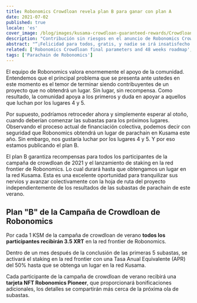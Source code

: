 ```yaml
---
title: Robonomics Crowdloan revela plan B para ganar con plan A
date: 2021-07-02
published: true
locale: 'es'
cover_image: /blog/images/kusama-crowdloan-guaranteed-rewards/Crowdloan_plan_A_B_blog.jpg
description: "Contribución sin riesgos en el anuncio de Robonomics Crowdloan. Cada participante de la campaña de crowdloan de verano recibirá 3.5 XRT y una tarjeta NFT Robonomics Pioneer."
abstract: "“¡Felicidad para todos, gratis, y nadie se irá insatisfecho!” </br> Picnic junto al camino, Arkady y Boris Strugatsky"
related: ['Robonomics Crowdloan final parameters and 48 weeks roadmap', 'Letter from Robonomics co-founder']
tags: ['Parachain de Robonomics']
---
```


El equipo de Robonomics valora enormemente el apoyo de la comunidad. Entendemos que el principal problema que se presenta ante ustedes en este momento es el temor de terminar siendo contribuyentes de un proyecto que no obtendrá un lugar. Sin lugar, sin recompensa. Como resultado, la comunidad apoya a los primeros y duda en apoyar a aquellos que luchan por los lugares 4 y 5.

Por supuesto, podríamos retroceder ahora y simplemente esperar al otoño, cuando deberían comenzar las subastas para los próximos lugares. Observando el proceso actual de financiación colectiva, podemos decir con seguridad que Robonomics obtendrá un lugar de parachain en Kusama este año. Sin embargo, nos gustaría luchar por los lugares 4 y 5. Y por eso estamos publicando el plan B.

El plan B garantiza recompensas para todos los participantes de la campaña de crowdloan de 2021 y el lanzamiento de staking en la red frontier de Robonomics. Lo cual durará hasta que obtengamos un lugar en la red Kusama. Esta es una excelente oportunidad para tranquilizar sus nervios y avanzar colectivamente con la hoja de ruta del proyecto independientemente de los resultados de las subastas de parachain de este verano.

## Plan "B" de la Campaña de Crowdloan de Robonomics

<TextCard>

Por cada 1 KSM de la campaña de crowdloan de verano **todos los participantes recibirán 3.5 XRT** en la red frontier de Robonomics.

</TextCard>

<TextCard>

Dentro de un mes después de la conclusión de las primeras 5 subastas, se activará el staking en la red frontier con una Tasa Anual Equivalente (APR) del 50% hasta que se obtenga un lugar en la red Kusama.

</TextCard>

<TextCard>

Cada participante de la campaña de crowdloan de verano recibirá una **tarjeta NFT Robonomics Pioneer**, que proporcionará bonificaciones adicionales, los detalles se compartirán más cerca de la próxima ola de subastas.

</TextCard>